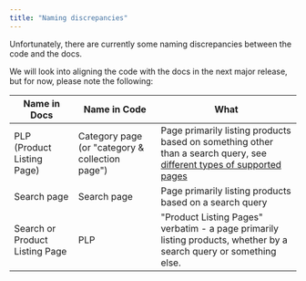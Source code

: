 ```yaml
---
title: "Naming discrepancies"
---
```


Unfortunately, there are currently some naming discrepancies between the code and the docs.

We will look into aligning the code with the docs in the next major release, but for now, please note the following:

| Name in Docs                   | Name in Code                                    | What                                                                                                                                                               |
|--------------------------------|-------------------------------------------------|--------------------------------------------------------------------------------------------------------------------------------------------------------------------|
| PLP (Product Listing Page)     | Category page (or "category & collection page") | Page primarily listing products based on something other than a search query, see [different types of supported pages](/reference/glossary/types-of-listing-pages) |
| Search page                    | Search page                                     | Page primarily listing products based on a search query                                                                                                            |
| Search or Product Listing Page | PLP                                             | "Product Listing Pages" verbatim - a page primarily listing products, whether by a search query or something else.                                                 |
